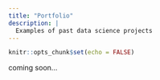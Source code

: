 ```yaml
---
title: "Portfolio"
description: |
  Examples of past data science projects 
---
```


```r
knitr::opts_chunk$set(echo = FALSE)
```

<i class="fa fa-refresh" style="color: #a21048"></i> coming soon...


<!-- ### Raccolta e analisi di dati \| Statistica \| Econometria -->

<!-- ✔️ Progettazione di database relazionali\ -->
<!-- ✔️ Recupero di dati da diverse fonti (API, web scraping)\ -->
<!-- ✔️ Pulizia dei dati e analisi dei dati esplorativa (EDA)\ -->
<!-- ✔️ Visualizzazione e dashboard\ -->
<!-- ✔️ Progettazione e svolgimento di sondaggi/surveys\ -->
<!-- ✔️ Statistica descrittiva\ -->
<!-- ✔️ Statistiche inferenziali\ -->
<!-- ✔️ Regressione e analisi multivariata\ -->
<!-- ✔️ Analisi quantitativa dei testi e NLP (Natural Language Processing)🆕\ -->
<!-- ✔️ Presentazione  dei risultati in qualsiasi forma (rapporti, articoli accademici o divulgativi, presentazioni, dashboard, siti web di progetto)\ -->
<!-- ✔️ Creazione di siti web statici (personale, blog, sito di progetto) utilizzando `R{distill}` - `GitHub Pages`- `AWS` (per la registrazione di un dominio personalizzato)\ -->
<!-- ✔️ Configurazione di flusso di lavoro automatizzato  e riproducibile (usando `R/RStudio` e `git/GitHub`) -->

<!-- ### Scrittura tecnica \| Editing -->

<!-- Sono madrelingua italiana🇮🇹 ma ho pubblicato ampiamente in inglese🇺🇸 --- anche su riviste scientifiche --- poiché ho vissuto/studiato/lavorato negli Stati Uniti per 14 anni. Ho anche una livello intermedia di spagnolo🇪🇸 e portoghese🇧🇷. -->

<!-- Posso quindi offrire aiuto anche nei seguenti ambiti (sfruttando la mia padronanza della lingua inglese): -->

<!-- ✔️ Impostazione di un articolo o una relazione tecnica/commerciale\ -->
<!-- ✔️ Redazione e/o correzione di bozze di relazioni tecniche, tesi e articoli accademici\ -->
<!-- ✔️ Revisione di CV, lettere di presentazione o altri documenti per candidature di lavoro\ -->
<!-- ✔️ Preparazione proposte di grant\ -->
<!-- ✔️ Snellire l'aggiornamento di reportistica ricorrente tramite strumenti come _scripting_ (`R`, `Markdown`), controllo del versione e strumenti di automazione (`git`, `make`) -->



<!-- ---  -->

<!-- <p style="color:#a21048;"> _[In possesso di Partita IVA come libero professionista]_ </p> -->

